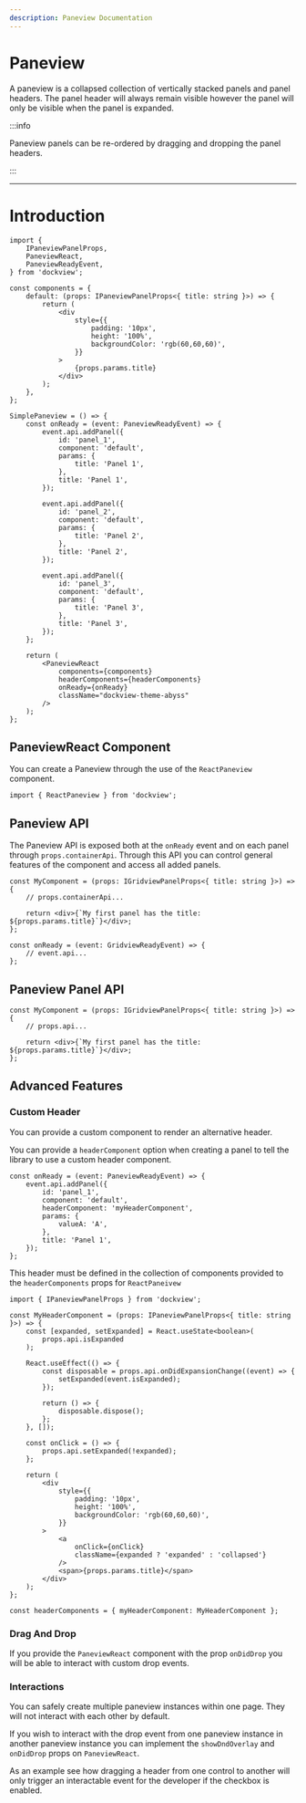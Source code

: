 ```yaml
---
description: Paneview Documentation
---
```



# Paneview

A paneview is a collapsed collection of vertically stacked panels and panel headers.
The panel header will always remain visible however the panel will only be visible when the panel is expanded.

:::info

Paneview panels can be re-ordered by dragging and dropping the panel headers.

:::

---

# Introduction

<MultiFrameworkContainer sandboxId="simple-paneview" react={SimplePaneview} />

```tsx title="Simple Paneview example"
import {
    IPaneviewPanelProps,
    PaneviewReact,
    PaneviewReadyEvent,
} from 'dockview';

const components = {
    default: (props: IPaneviewPanelProps<{ title: string }>) => {
        return (
            <div
                style={{
                    padding: '10px',
                    height: '100%',
                    backgroundColor: 'rgb(60,60,60)',
                }}
            >
                {props.params.title}
            </div>
        );
    },
};

SimplePaneview = () => {
    const onReady = (event: PaneviewReadyEvent) => {
        event.api.addPanel({
            id: 'panel_1',
            component: 'default',
            params: {
                title: 'Panel 1',
            },
            title: 'Panel 1',
        });

        event.api.addPanel({
            id: 'panel_2',
            component: 'default',
            params: {
                title: 'Panel 2',
            },
            title: 'Panel 2',
        });

        event.api.addPanel({
            id: 'panel_3',
            component: 'default',
            params: {
                title: 'Panel 3',
            },
            title: 'Panel 3',
        });
    };

    return (
        <PaneviewReact
            components={components}
            headerComponents={headerComponents}
            onReady={onReady}
            className="dockview-theme-abyss"
        />
    );
};
```

## PaneviewReact Component

You can create a Paneview through the use of the `ReactPaneview` component.

```tsx
import { ReactPaneview } from 'dockview';
```

<DocRef declaration="IPaneviewReactProps" />

## Paneview API

The Paneview API is exposed both at the `onReady` event and on each panel through `props.containerApi`.
Through this API you can control general features of the component and access all added panels.

```tsx title="Paneview API via Panel component"
const MyComponent = (props: IGridviewPanelProps<{ title: string }>) => {
    // props.containerApi...

    return <div>{`My first panel has the title: ${props.params.title}`}</div>;
};
```

```tsx title="Paneview API via the onReady callback"
const onReady = (event: GridviewReadyEvent) => {
    // event.api...
};
```

<DocRef declaration="PaneviewApi" />

## Paneview Panel API

```tsx
const MyComponent = (props: IGridviewPanelProps<{ title: string }>) => {
    // props.api...

    return <div>{`My first panel has the title: ${props.params.title}`}</div>;
};
```

<DocRef declaration="PaneviewPanelApi" />

## Advanced Features

### Custom Header

You can provide a custom component to render an alternative header.

<div
    style={{
        height: '400px',
        backgroundColor: 'rgb(30,30,30)',
        color: 'white',
        margin: '20px 0px',
    }}
>
    <CustomHeaderPaneview />
</div>

You can provide a `headerComponent` option when creating a panel to tell the library to use a custom header component.

```tsx
const onReady = (event: PaneviewReadyEvent) => {
    event.api.addPanel({
        id: 'panel_1',
        component: 'default',
        headerComponent: 'myHeaderComponent',
        params: {
            valueA: 'A',
        },
        title: 'Panel 1',
    });
};
```

This header must be defined in the collection of components provided to the `headerComponents` props for `ReactPaneivew`

```tsx
import { IPaneviewPanelProps } from 'dockview';

const MyHeaderComponent = (props: IPaneviewPanelProps<{ title: string }>) => {
    const [expanded, setExpanded] = React.useState<boolean>(
        props.api.isExpanded
    );

    React.useEffect(() => {
        const disposable = props.api.onDidExpansionChange((event) => {
            setExpanded(event.isExpanded);
        });

        return () => {
            disposable.dispose();
        };
    }, []);

    const onClick = () => {
        props.api.setExpanded(!expanded);
    };

    return (
        <div
            style={{
                padding: '10px',
                height: '100%',
                backgroundColor: 'rgb(60,60,60)',
            }}
        >
            <a
                onClick={onClick}
                className={expanded ? 'expanded' : 'collapsed'}
            />
            <span>{props.params.title}</span>
        </div>
    );
};

const headerComponents = { myHeaderComponent: MyHeaderComponent };
```

### Drag And Drop

If you provide the `PaneviewReact` component with the prop `onDidDrop` you will be able to interact with custom drop events.

<DragAndDropPaneview />

### Interactions

You can safely create multiple paneview instances within one page. They will not interact with each other by default.

If you wish to interact with the drop event from one paneview instance in another paneview instance you can implement the `showDndOverlay` and `onDidDrop` props on `PaneviewReact`.

As an example see how dragging a header from one control to another will only trigger an interactable event for the developer if the checkbox is enabled.

<SideBySidePaneview />
